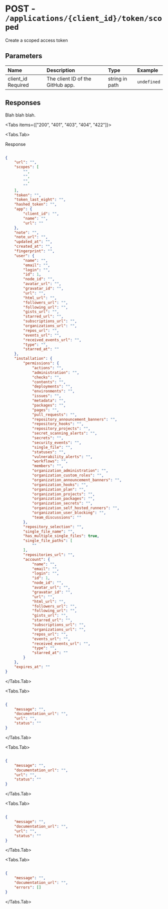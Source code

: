 
# POST - `/applications/{client_id}/token/scoped`

Create a scoped access token

## Parameters

| Name | Description | Type | Example |
| :---- | :---- | :---- | :---- |
| client_id <span class="bg-blue-100 text-blue-800 text-xs font-medium me-2 px-2.5 py-0.5 rounded dark:bg-blue-900 dark:text-blue-300">Required</span> | The client ID of the GitHub app. | string in path | `undefined` |

## Responses

Blah blah blah.

<Tabs items={["200", "401", "403", "404", "422"]}>

<Tabs.Tab>

Response

```json

{
    "url": "",
    "scopes": [
        "",
        "",
        "",
        ""
    ],
    "token": "",
    "token_last_eight": "",
    "hashed_token": "",
    "app": {
        "client_id": "",
        "name": "",
        "url": ""
    },
    "note": "",
    "note_url": "",
    "updated_at": "",
    "created_at": "",
    "fingerprint": "",
    "user": {
        "name": "",
        "email": "",
        "login": "",
        "id": 1,
        "node_id": "",
        "avatar_url": "",
        "gravatar_id": "",
        "url": "",
        "html_url": "",
        "followers_url": "",
        "following_url": "",
        "gists_url": "",
        "starred_url": "",
        "subscriptions_url": "",
        "organizations_url": "",
        "repos_url": "",
        "events_url": "",
        "received_events_url": "",
        "type": "",
        "starred_at": ""
    },
    "installation": {
        "permissions": {
            "actions": "",
            "administration": "",
            "checks": "",
            "contents": "",
            "deployments": "",
            "environments": "",
            "issues": "",
            "metadata": "",
            "packages": "",
            "pages": "",
            "pull_requests": "",
            "repository_announcement_banners": "",
            "repository_hooks": "",
            "repository_projects": "",
            "secret_scanning_alerts": "",
            "secrets": "",
            "security_events": "",
            "single_file": "",
            "statuses": "",
            "vulnerability_alerts": "",
            "workflows": "",
            "members": "",
            "organization_administration": "",
            "organization_custom_roles": "",
            "organization_announcement_banners": "",
            "organization_hooks": "",
            "organization_plan": "",
            "organization_projects": "",
            "organization_packages": "",
            "organization_secrets": "",
            "organization_self_hosted_runners": "",
            "organization_user_blocking": "",
            "team_discussions": ""
        },
        "repository_selection": "",
        "single_file_name": "",
        "has_multiple_single_files": true,
        "single_file_paths": [
            ""
        ],
        "repositories_url": "",
        "account": {
            "name": "",
            "email": "",
            "login": "",
            "id": 1,
            "node_id": "",
            "avatar_url": "",
            "gravatar_id": "",
            "url": "",
            "html_url": "",
            "followers_url": "",
            "following_url": "",
            "gists_url": "",
            "starred_url": "",
            "subscriptions_url": "",
            "organizations_url": "",
            "repos_url": "",
            "events_url": "",
            "received_events_url": "",
            "type": "",
            "starred_at": ""
        }
    },
    "expires_at": ""
}

```

</Tabs.Tab>

<Tabs.Tab>



```json

{
    "message": "",
    "documentation_url": "",
    "url": "",
    "status": ""
}

```

</Tabs.Tab>

<Tabs.Tab>



```json

{
    "message": "",
    "documentation_url": "",
    "url": "",
    "status": ""
}

```

</Tabs.Tab>

<Tabs.Tab>



```json

{
    "message": "",
    "documentation_url": "",
    "url": "",
    "status": ""
}

```

</Tabs.Tab>

<Tabs.Tab>



```json

{
    "message": "",
    "documentation_url": "",
    "errors": []
}

```

</Tabs.Tab>

</Tabs>